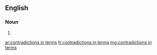==English==

===Noun===
{{head|en|plural|head=[[contradiction]]s in [[term]]s}}

# {{plural of|contradiction in terms|lang=en}}

[[ar:contradictions in terms]]
[[fr:contradictions in terms]]
[[mg:contradictions in terms]]